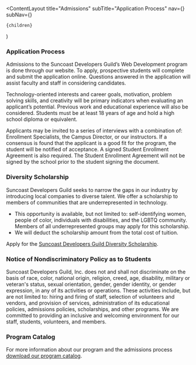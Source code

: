 
  <ContentLayout
    title="Admissions"
    subTitle="Application Process"
    nav={<AcademyNavigation />}
    subNav={<TuitionNavigation />}
  >
    {children}
  </ContentLayout>
)

### Application Process

Admissions to the Suncoast Developers Guild’s Web Development program is done through our website. To apply, prospective students will complete and submit the application online. Questions answered in the application will assist faculty and staff in considering candidates.

Technology-oriented interests and career goals, motivation, problem solving skills, and creativity will be primary indicators when evaluating an applicant’s potential. Previous work and educational experience will also be considered. Students must be at least 18 years of age and hold a high school diploma or equivalent.

Applicants may be invited to a series of interviews with a combination of: Enrollment Specialists, the Campus Director, or our instructors. If a consensus is found that the applicant is a good fit for the program, the student will be notified of acceptance. A signed Student Enrollment Agreement is also required. The Student Enrollment Agreement will not be signed by the school prior to the student signing the document.

### Diversity Scholarship

Suncoast Developers Guild seeks to narrow the gaps in our industry by introducing local companies to diverse talent. We offer a scholarship to members of communities that are underrepresented in technology.

- This opportunity is available, but not limited to: self-identifying women, people of color, individuals with disabilities, and the LGBTQ community. Members of all underrepresented groups may apply for this scholarship.
- We will deduct the scholarship amount from the total cost of tuition.

Apply for the [Suncoast Developers Guild Diversity Scholarship](/academy/diversity).

### Notice of Nondiscriminatory Policy as to Students

Suncoast Developers Guild, Inc. does not and shall not discriminate on the basis of race, color, national origin, religion, creed, age, disability, military or veteran's status, sexual orientation, gender, gender identity, or gender expression, in any of its activities or operations. These activities include, but are not limited to: hiring and firing of staff, selection of volunteers and vendors, and provision of services, administration of its educational policies, admissions policies, scholarships, and other programs. We are committed to providing an inclusive and welcoming environment for our staff, students, volunteers, and members.

### Program Catalog

For more information about our program and the admissions process [download our program catalog](/academy/catalog).

